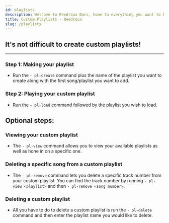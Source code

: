 ```yaml
---
id: playlists
description: Welcome to Reedroux Docs, home to everything you want to know about Reedroux. You will be able to find out almost everything about Reedroux here.
title: Custom Playlists - Reedroux
slug: /playlists
---
```


## It's not difficult to create custom playlists!

---

### Step 1: Making your playlist

- Run the `- pl-create` command plus the name of the playlist you want to create along with the first song/playlist you want to add.


### Step 2: Playing your custom playlist

- Run the `- pl-load` command followed by the playlist you wish to load.


## Optional steps:

### Viewing your custom playlist

- The `- pl-view` command allows you to view your available playlists as well as hone in on a specific one.



### Deleting a specific song from a custom playlist

- The `- pl-remove` command lets you delete a specific track number from your custom playlist. You can find the track number by running `- pl-view <playlist>` and then `- pl-remove <song number>`.

### Deleting a custom playlist

- All you have to do to delete a custom playlist is run the `- pl-delete` command and then enter the playlist name you would like to delete.

